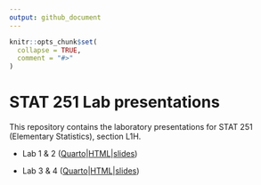 ```yaml
---
output: github_document
---
```

<!-- README.md is generated from README.Rmd. Please edit that file -->

```r
knitr::opts_chunk$set(
  collapse = TRUE,
  comment = "#>"
)
```
# STAT 251 Lab presentations

<!-- badges: start -->
<!-- badges: end -->

This repository contains the laboratory presentations for STAT 251 (Elementary Statistics), section L1H.

- Lab 1 & 2 ([Quarto](labs-1-2.qmd)|[HTML](labs-1-2.html)|[slides](https://javiermtzrdz.github.io/stat251_lab-presentations/labs-1-2#/title-slide))

- Lab 3 & 4 ([Quarto](labs-3-4.qmd)|[HTML](labs-3-4.html)|[slides](https://javiermtzrdz.github.io/stat251_lab-presentations/labs-3-4#/title-slide))

